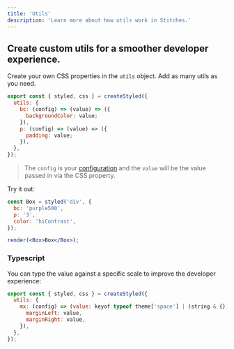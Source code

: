 ```yaml
---
title: 'Utils'
description: 'Learn more about how utils work in Stitches.'
---
```


## Create custom utils for a smoother developer experience.

Create your own CSS properties in the `utils` object. Add as many utils as you need.

```jsx
export const { styled, css } = createStyled({
  utils: {
    bc: (config) => (value) => ({
      backgroundColor: value;
    }),
    p: (config) => (value) => ({
      padding: value;
    }),
  },
});
```

> The `config` is your [configuration](/docs/installation#create-your-config-file) and the `value` will be the value passed in via the CSS property.

Try it out:

```jsx live manual
const Box = styled('div', {
  bc: 'purple500',
  p: '3',
  color: 'hiContrast',
});

render(<Box>Box</Box>);
```

### Typescript

You can type the value against a specific scale to improve the developer experience:

```jsx
export const { styled, css } = createStyled({
  utils: {
    mx: (config) => (value: keyof typeof theme['space'] | (string & {})) => ({
      marginLeft: value,
      marginRight: value,
    }),
  },
});
```
